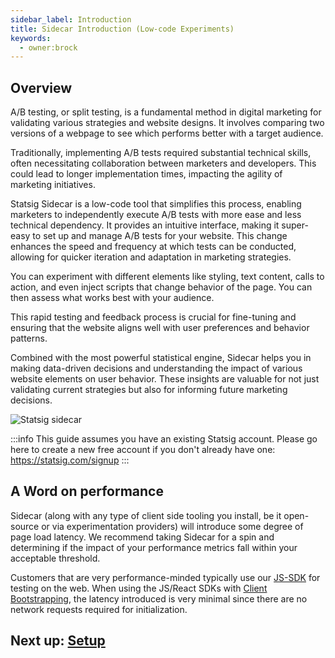 ```yaml
---
sidebar_label: Introduction
title: Sidecar Introduction (Low-code Experiments)
keywords:
  - owner:brock
---
```


## Overview

A/B testing, or split testing, is a fundamental method in digital marketing for validating various strategies and website designs. It involves comparing two versions of a webpage to see which performs better with a target audience. 

Traditionally, implementing A/B tests required substantial technical skills, often necessitating collaboration between marketers and developers. This could lead to longer implementation times, impacting the agility of marketing initiatives. 

Statsig Sidecar is a low-code tool that simplifies this process, enabling marketers to independently execute A/B tests with more ease and less technical dependency.  It provides an intuitive interface, making it super-easy to set up and manage A/B tests for your website. This change enhances the speed and frequency at which tests can be conducted, allowing for quicker iteration and adaptation in marketing strategies. 

You can experiment with different elements like styling, text content, calls to action, and even inject scripts that change behavior of the page. You can then assess what works best with your audience. 

This rapid testing and feedback process is crucial for fine-tuning and ensuring that the website aligns well with user preferences and behavior patterns.

Combined with the most powerful statistical engine, Sidecar helps you in making data-driven decisions and understanding the impact of various website elements on user behavior. These insights are valuable for not just validating current strategies but also for informing future marketing decisions.

![Statsig sidecar](https://github.com/statsig-io/.github/assets/74588208/85a65ae3-6651-4d5b-87c0-4dadee6c8c30)

:::info
This guide assumes you have an existing Statsig account.  Please go here to create a new free account if you don't already have one: https://statsig.com/signup
:::

## A Word on performance

Sidecar (along with any type of client side tooling you install, be it open-source or via experimentation providers) will introduce some degree of page load latency. We recommend taking Sidecar for a spin and determining if the impact of your performance metrics fall within your acceptable threshold.

Customers that are very performance-minded typically use our [JS-SDK](/client/javascript-sdk) for testing on the web. When using the JS/React SDKs with [Client Bootstrapping](/client/javascript-sdk/init-strategies/#2-bootstrap-initialization), the latency introduced is very minimal since there are no network requests required for initialization.

## Next up: [Setup](/guides/sidecar-experiments/setup)
